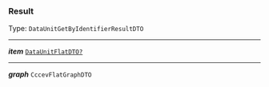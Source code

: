 


### Result

Type: `DataUnitGetByIdentifierResultDTO`

---

***item*** [`DataUnitFlatDTO?`](#dataunitflat)

---

***graph*** `CccevFlatGraphDTO`

